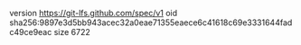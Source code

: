 version https://git-lfs.github.com/spec/v1
oid sha256:9897e3d5bb943acec32a0eae71355eaece6c41618c69e3331644fadc49ce9eac
size 6722
